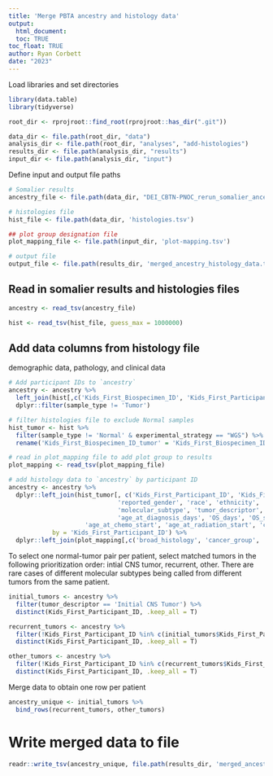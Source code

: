 ```yaml
---
title: 'Merge PBTA ancestry and histology data'
output: 
  html_document:
  toc: TRUE
toc_float: TRUE
author: Ryan Corbett
date: "2023"
---
```

  
Load libraries and set directories
  
```r
library(data.table)
library(tidyverse)

root_dir <- rprojroot::find_root(rprojroot::has_dir(".git"))

data_dir <- file.path(root_dir, "data")
analysis_dir <- file.path(root_dir, "analyses", "add-histologies")
results_dir <- file.path(analysis_dir, "results")
input_dir <- file.path(analysis_dir, "input")
```

Define input and output file paths

```r
# Somalier results
ancestry_file <- file.path(data_dir, "DEI_CBTN-PNOC_rerun_somalier_ancestry.tsv")

# histologies file
hist_file <- file.path(data_dir, 'histologies.tsv')

## plot group designation file
plot_mapping_file <- file.path(input_dir, 'plot-mapping.tsv')

# output file
output_file <- file.path(results_dir, 'merged_ancestry_histology_data.tsv')
```

## Read in somalier results and histologies files

```r
ancestry <- read_tsv(ancestry_file)

hist <- read_tsv(hist_file, guess_max = 1000000)

```

## Add data columns from histology file

demographic data, pathology, and clinical data 
```r

# Add participant IDs to `ancestry`
ancestry <- ancestry %>%
  left_join(hist[,c('Kids_First_Biospecimen_ID', 'Kids_First_Participant_ID', 'sample_type', "cohort_participant_id")], by = 'Kids_First_Biospecimen_ID') %>%
  dplyr::filter(sample_type != 'Tumor')

# filter histologies file to exclude Normal samples
hist_tumor <- hist %>%
  filter(sample_type != 'Normal' & experimental_strategy == "WGS") %>%
  rename('Kids_First_Biospecimen_ID_tumor' = 'Kids_First_Biospecimen_ID')

# read in plot_mapping file to add plot group to results
plot_mapping <- read_tsv(plot_mapping_file)

# add histology data to `ancestry` by participant ID
ancestry <- ancestry %>%
  dplyr::left_join(hist_tumor[, c('Kids_First_Participant_ID', 'Kids_First_Biospecimen_ID_tumor', 'sample_id',
                              'reported_gender', 'race', 'ethnicity', 'broad_histology', 'cancer_group',
                              'molecular_subtype', 'tumor_descriptor', "CNS_region", 'extent_of_tumor_resection', 
                              'age_at_diagnosis_days', 'OS_days', 'OS_status', 'EFS_days', "EFS_event_type",
                     'age_at_chemo_start', 'age_at_radiation_start', 'cancer_predispositions')], 
            by = 'Kids_First_Participant_ID') %>%
  dplyr::left_join(plot_mapping[,c('broad_histology', 'cancer_group', 'plot_group')], by = c('broad_histology', 'cancer_group'))
```


To select one normal-tumor pair per patient, select matched tumors in the following prioritization order: intial CNS tumor, recurrent, other. There are rare cases of different molecular subtypes being called from different tumors from the same patient. 

```r
initial_tumors <- ancestry %>%
  filter(tumor_descriptor == 'Initial CNS Tumor') %>%
  distinct(Kids_First_Participant_ID, .keep_all = T)

recurrent_tumors <- ancestry %>%
  filter(!Kids_First_Participant_ID %in% c(initial_tumors$Kids_First_Participant_ID) & tumor_descriptor == 'Recurrence') %>%
  distinct(Kids_First_Participant_ID, .keep_all = T)

other_tumors <- ancestry %>%
  filter(!Kids_First_Participant_ID %in% c(recurrent_tumors$Kids_First_Participant_ID, initial_tumors$Kids_First_Participant_ID)) %>%
  distinct(Kids_First_Participant_ID, .keep_all = T)
```

Merge data to obtain one row per patient 

```r
ancestry_unique <- initial_tumors %>%
  bind_rows(recurrent_tumors, other_tumors)
```


# Write merged data to file

```r
readr::write_tsv(ancestry_unique, file.path(results_dir, 'merged_ancestry_histology_data.tsv'))
```
